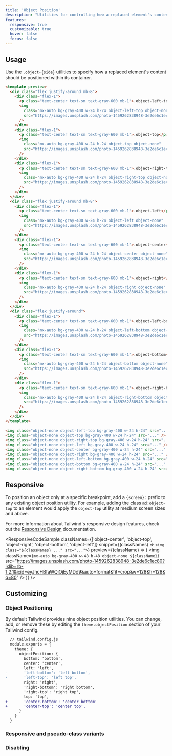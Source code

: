 ```yaml
---
title: 'Object Position'
description: "Utilities for controlling how a replaced element's content should be positioned within its container."
features:
  responsive: true
  customizable: true
  hover: false
  focus: false
---
```




## Usage

Use the `.object-{side}` utilities to specify how a replaced element's content should be positioned within its container.

```html
<template preview>
  <div class="flex justify-around mb-8">
    <div class="flex-1">
      <p class="text-center text-sm text-gray-600 mb-1">.object-left-top</p>
      <img
        class="mx-auto bg-gray-400 w-24 h-24 object-left-top object-none"
        src="https://images.unsplash.com/photo-1459262838948-3e2de6c1ec80?ixlib=rb-1.2.1&ixid=eyJhcHBfaWQiOjEyMDd9&auto=format&fit=crop&w=64&h=64&q=80"
      />
    </div>
    <div class="flex-1">
      <p class="text-center text-sm text-gray-600 mb-1">.object-top</p>
      <img
        class="mx-auto bg-gray-400 w-24 h-24 object-top object-none"
        src="https://images.unsplash.com/photo-1459262838948-3e2de6c1ec80?ixlib=rb-1.2.1&ixid=eyJhcHBfaWQiOjEyMDd9&auto=format&fit=crop&w=64&h=64&q=80"
      />
    </div>
    <div class="flex-1">
      <p class="text-center text-sm text-gray-600 mb-1">.object-right-top</p>
      <img
        class="mx-auto bg-gray-400 w-24 h-24 object-right-top object-none"
        src="https://images.unsplash.com/photo-1459262838948-3e2de6c1ec80?ixlib=rb-1.2.1&ixid=eyJhcHBfaWQiOjEyMDd9&auto=format&fit=crop&w=64&h=64&q=80"
      />
    </div>
  </div>
  <div class="flex justify-around mb-8">
    <div class="flex-1">
      <p class="text-center text-sm text-gray-600 mb-1">.object-left</p>
      <img
        class="mx-auto bg-gray-400 w-24 h-24 object-left object-none"
        src="https://images.unsplash.com/photo-1459262838948-3e2de6c1ec80?ixlib=rb-1.2.1&ixid=eyJhcHBfaWQiOjEyMDd9&auto=format&fit=crop&w=64&h=64&q=80"
      />
    </div>
    <div class="flex-1">
      <p class="text-center text-sm text-gray-600 mb-1">.object-center</p>
      <img
        class="mx-auto bg-gray-400 w-24 h-24 object-center object-none"
        src="https://images.unsplash.com/photo-1459262838948-3e2de6c1ec80?ixlib=rb-1.2.1&ixid=eyJhcHBfaWQiOjEyMDd9&auto=format&fit=crop&w=64&h=64&q=80"
      />
    </div>
    <div class="flex-1">
      <p class="text-center text-sm text-gray-600 mb-1">.object-right</p>
      <img
        class="mx-auto bg-gray-400 w-24 h-24 object-right object-none"
        src="https://images.unsplash.com/photo-1459262838948-3e2de6c1ec80?ixlib=rb-1.2.1&ixid=eyJhcHBfaWQiOjEyMDd9&auto=format&fit=crop&w=64&h=64&q=80"
      />
    </div>
  </div>
  <div class="flex justify-around">
    <div class="flex-1">
      <p class="text-center text-sm text-gray-600 mb-1">.object-left-bottom</p>
      <img
        class="mx-auto bg-gray-400 w-24 h-24 object-left-bottom object-none"
        src="https://images.unsplash.com/photo-1459262838948-3e2de6c1ec80?ixlib=rb-1.2.1&ixid=eyJhcHBfaWQiOjEyMDd9&auto=format&fit=crop&w=64&h=64&q=80"
      />
    </div>
    <div class="flex-1">
      <p class="text-center text-sm text-gray-600 mb-1">.object-bottom</p>
      <img
        class="mx-auto bg-gray-400 w-24 h-24 object-bottom object-none"
        src="https://images.unsplash.com/photo-1459262838948-3e2de6c1ec80?ixlib=rb-1.2.1&ixid=eyJhcHBfaWQiOjEyMDd9&auto=format&fit=crop&w=64&h=64&q=80"
      />
    </div>
    <div class="flex-1">
      <p class="text-center text-sm text-gray-600 mb-1">.object-right-bottom</p>
      <img
        class="mx-auto bg-gray-400 w-24 h-24 object-right-bottom object-none"
        src="https://images.unsplash.com/photo-1459262838948-3e2de6c1ec80?ixlib=rb-1.2.1&ixid=eyJhcHBfaWQiOjEyMDd9&auto=format&fit=crop&w=64&h=64&q=80"
      />
    </div>
  </div>
</template>

<img class="object-none object-left-top bg-gray-400 w-24 h-24" src="..." />
<img class="object-none object-top bg-gray-400 w-24 h-24" src="..." />
<img class="object-none object-right-top bg-gray-400 w-24 h-24" src="..." />
<img class="object-none object-left bg-gray-400 w-24 h-24" src="..." />
<img class="object-none object-center bg-gray-400 w-24 h-24" src="..." />
<img class="object-none object-right bg-gray-400 w-24 h-24" src="..." />
<img class="object-none object-left-bottom bg-gray-400 w-24 h-24" src="..." />
<img class="object-none object-bottom bg-gray-400 w-24 h-24" src="..." />
<img class="object-none object-right-bottom bg-gray-400 w-24 h-24" src="..." />
```

## Responsive

To position an object only at a specific breakpoint, add a `{screen}:` prefix to any existing object position utility. For example, adding the class `md:object-top` to an element would apply the `object-top` utility at medium screen sizes and above.

For more information about Tailwind's responsive design features, check out the [Responsive Design](/docs/responsive-design) documentation.

<ResponsiveCodeSample
  classNames={['object-center', 'object-top', 'object-right', 'object-bottom', 'object-left']}
  snippet={(classNames) => `
    <img class="${classNames} ..." src="...">
  `}
  preview={(className) => (
    <img
      className={`mx-auto bg-gray-400 w-48 h-48 object-none ${className}`}
      src="https://images.unsplash.com/photo-1459262838948-3e2de6c1ec80?ixlib=rb-1.2.1&ixid=eyJhcHBfaWQiOjEyMDd9&auto=format&fit=crop&w=128&h=128&q=80"
    />
  )}
/>

## Customizing

### Object Positioning

By default Tailwind provides nine object position utilities. You can change, add, or remove these by editing the `theme.objectPosition` section of your Tailwind config.

```diff
  // tailwind.config.js
  module.exports = {
    theme: {
      objectPosition: {
        bottom: 'bottom',
        center: 'center',
        left: 'left',
-       'left-bottom': 'left bottom',
-       'left-top': 'left top',
        right: 'right',
        'right-bottom': 'right bottom',
        'right-top': 'right top',
        top: 'top',
+       'center-bottom': 'center bottom'
+       'center-top': 'center top',
      }
    }
  }
```

### Responsive and pseudo-class variants

<Variants plugin="objectPosition" />

### Disabling

<Disabling plugin="objectPosition" />
